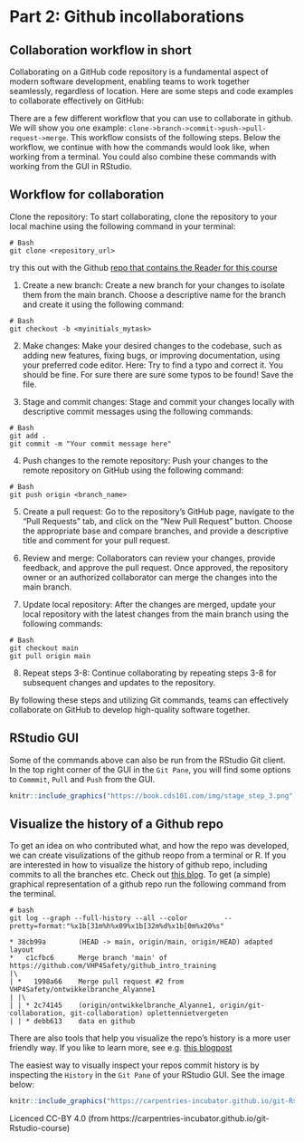 # Part 2: Github incollaborations

## Collaboration workflow in short
Collaborating on a GitHub code repository is a fundamental aspect of modern software development, enabling teams to work together seamlessly, regardless of location. Here are some steps and code examples to collaborate effectively on GitHub:

There are a few different workflow that you can use to collaborate in github. We will show you one example: `clone->branch->commit->push->pull-request->merge`. This workflow consists of the following steps. Below the workflow, we continue with how the commands would look like, when working from a terminal. You could also combine these commands with working from the GUI in RStudio.

## Workflow for collaboration

Clone the repository: To start collaborating, clone the repository to your local machine using the following command in your terminal:

```
# Bash
git clone <repository_url>
```

try this out with the Github [repo that contains the Reader for this course](https://github.com/VHP4Safety/github_intro_training)

 1. Create a new branch: Create a new branch for your changes to isolate them from the main branch. Choose a descriptive name for the branch and create it using the following command:

```
# Bash
git checkout -b <myinitials_mytask>
```

 2. Make changes: Make your desired changes to the codebase, such as adding new features, fixing bugs, or improving documentation, using your preferred code editor. Here: Try to find a typo and correct it. You should be fine. For sure there are sure some typos to be found! Save the file.

 3. Stage and commit changes: Stage and commit your changes locally with descriptive commit messages using the following commands:

```
# Bash
git add .
git commit -m "Your commit message here"
```

 4. Push changes to the remote repository: Push your changes to the remote repository on GitHub using the following command:

```
# Bash
git push origin <branch_name>
```


 5. Create a pull request: Go to the repository's GitHub page, navigate to the "Pull Requests" tab, and click on the "New Pull Request" button. Choose the appropriate base and compare branches, and provide a descriptive title and comment for your pull request.

 6. Review and merge: Collaborators can review your changes, provide feedback, and approve the pull request. Once approved, the repository owner or an authorized collaborator can merge the changes into the main branch.

 7. Update local repository: After the changes are merged, update your local repository with the latest changes from the main branch using the following commands:

```
# Bash
git checkout main
git pull origin main
```

8. Repeat steps 3-8: Continue collaborating by repeating steps 3-8 for subsequent changes and updates to the repository.

By following these steps and utilizing Git commands, teams can effectively collaborate on GitHub to develop high-quality software together.

## RStudio GUI
Some of the commands above can also be run from the RStudio Git client. In the top right corner of the GUI in the `Git Pane`, you will find some options to `Commmit`, `Pull` and `Push` from the GUI.

```r
knitr::include_graphics("https://book.cds101.com/img/stage_step_3.png")
```

## Visualize the history of a Github repo
To get an idea on who contributed what, and how the repo was developed, we can create visulizations of the github reopo from a terminal or R. If you are interested in how to visualize the history of github repo, including commits to all the branches etc. Check out [this blog](https://www.r-bloggers.com/2018/03/guide-to-tidy-git-analysis/). To get (a simple) graphical representation of a github repo run the following command from the terminal.

```
# bash
git log --graph --full-history --all --color         --pretty=format:"%x1b[31m%h%x09%x1b[32m%d%x1b[0m%x20%s"
```

```
* 38cb99a        (HEAD -> main, origin/main, origin/HEAD) adapted layout
*   c1cfbc6      Merge branch 'main' of https://github.com/VHP4Safety/github_intro_training
|\  
| *   1998a66    Merge pull request #2 from VHP4Safety/ontwikkelbranche_Alyanne1
| |\  
| | * 2c74145    (origin/ontwikkelbranche_Alyanne1, origin/git-collaboration, git-collaboration) oplettennietvergeten
| | * debb613    data en github
```

There are also tools that help you visualize the repo's history is a more user friendly way. If you like to learn more, see e.g. [this blogpost](https://livablesoftware.com/tools-to-visualize-the-history-of-a-git-repository/)

The easiest way to visually inspect your repos commit history is by inspecting the `History` in the `Git Pane` of your RStudio GUI. See the image below:

```r
knitr::include_graphics("https://carpentries-incubator.github.io/git-Rstudio-course/fig/history-rstudio2.png")
```
Licenced CC-BY 4.0 (from https://carpentries-incubator.github.io/git-Rstudio-course)
